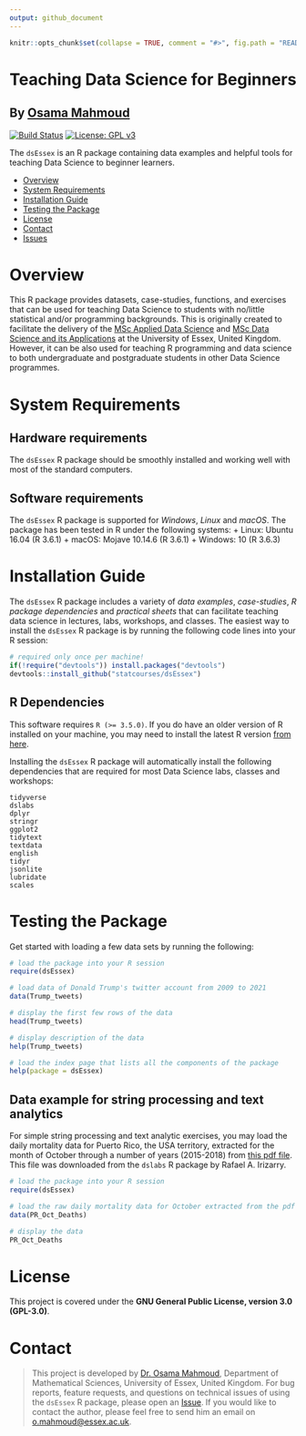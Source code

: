 ```yaml
---
output: github_document
---
```

<!-- README.md is generated from README.Rmd. Please edit this file -->
```r
knitr::opts_chunk$set(collapse = TRUE, comment = "#>", fig.path = "README-")
```

# Teaching Data Science for Beginners
## By [Osama Mahmoud](https://www.essex.ac.uk/people/abdel02200/osama-mahmoud)

[![Build Status](https://travis-ci.com/statcourses/dsEssex.svg?branch=main)](https://travis-ci.com/statcourses/dsEssex) [![License: GPL v3](https://img.shields.io/badge/License-GPLv3-blue.svg)](https://www.gnu.org/licenses/gpl-3.0)

The `dsEssex` is an R package containing data examples and helpful tools for teaching Data Science to beginner learners.

- [Overview](#overview)
- [System Requirements](#system-requirements)
- [Installation Guide](#installation-guide)
- [Testing the Package](#testing-the-package)
- [License](#license)
- [Contact](#contact)
- [Issues](https://github.com/statcourses/dsEssex/issues)

# Overview
This R package provides datasets, case-studies, functions, and exercises that can be used for teaching Data Science to students with no/little statistical and/or programming backgrounds. This is originally created to facilitate the delivery of the [MSc Applied Data Science](https://www.essex.ac.uk/courses/pg01389/1/msc-applied-data-science) and [MSc Data Science and its Applications](https://www.essex.ac.uk/courses/pg01404/1/msc-data-science-and-its-applications) at the University of Essex, United Kingdom. However, it can be also used for teaching R programming and data science to both undergraduate and postgraduate students in other Data Science programmes.


# System Requirements
## Hardware requirements
The `dsEssex` R package should be smoothly installed and working well with most of the standard computers.

## Software requirements
The `dsEssex` R package is supported for *Windows*, *Linux* and *macOS*. The package has been tested in R under the following systems:
+ Linux: Ubuntu 16.04 (R 3.6.1)
+ macOS: Mojave 10.14.6 (R 3.6.1)
+ Windows: 10 (R 3.6.3)

# Installation Guide
The `dsEssex` R package includes a variety of *data examples*, *case-studies*, *R package dependencies* and *practical sheets* that can facilitate teaching data science in lectures, labs, workshops, and classes. The easiest way to install the `dsEssex` R package is by running the following code lines into your R session:

```r
# required only once per machine!
if(!require("devtools")) install.packages("devtools")
devtools::install_github("statcourses/dsEssex")
```

## R Dependencies
This software requires `R (>= 3.5.0)`. If you do have an older version of R installed on your machine, you may need to install the latest R version [from here](https://cloud.r-project.org/).

Installing the `dsEssex` R package will automatically install the following dependencies that are required for most Data Science labs, classes and workshops:

```
tidyverse
dslabs
dplyr
stringr
ggplot2
tidytext
textdata
english
tidyr
jsonlite
lubridate
scales
```

# Testing the Package
Get started with loading a few data sets by running the following:
```r
# load the package into your R session
require(dsEssex)

# load data of Donald Trump's twitter account from 2009 to 2021
data(Trump_tweets)

# display the first few rows of the data
head(Trump_tweets)

# display description of the data
help(Trump_tweets)

# load the index page that lists all the components of the package
help(package = dsEssex)
```

## Data example for string processing and text analytics
For simple string processing and text analytic exercises, you may load the daily mortality data for Puerto Rico, the USA territory, extracted for the month of October through a number of years (2015-2018) from [this pdf file](https://raw.githubusercontent.com/statcourses/dsEssex/main/Extra-materials/PR-Mortality.pdf). This file was downloaded from the `dslabs` R package by Rafael A. Irizarry.

```r
# load the package into your R session
require(dsEssex)

# load the raw daily mortality data for October extracted from the pdf file
data(PR_Oct_Deaths)

# display the data
PR_Oct_Deaths
```

# License
This project is covered under the **GNU General Public License, version 3.0 (GPL-3.0)**.

# Contact
> This project is developed by [Dr. Osama Mahmoud](http://osmahmoud.com/), Department of Mathematical Sciences, University of Essex, United Kingdom. For bug reports, feature requests, and questions on technical issues of using the `dsEssex` R package, please open an [Issue](https://github.com/statcourses/dsEssex/issues). If you would like to contact the author, please feel free to send him an email on [o.mahmoud@essex.ac.uk](mailto:o.mahmoud@essex.ac.uk?subject=Mail from dsEssex project page).
